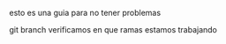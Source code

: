 esto es una guia para no tener problemas 

git branch 
    verificamos en que ramas estamos trabajando 

